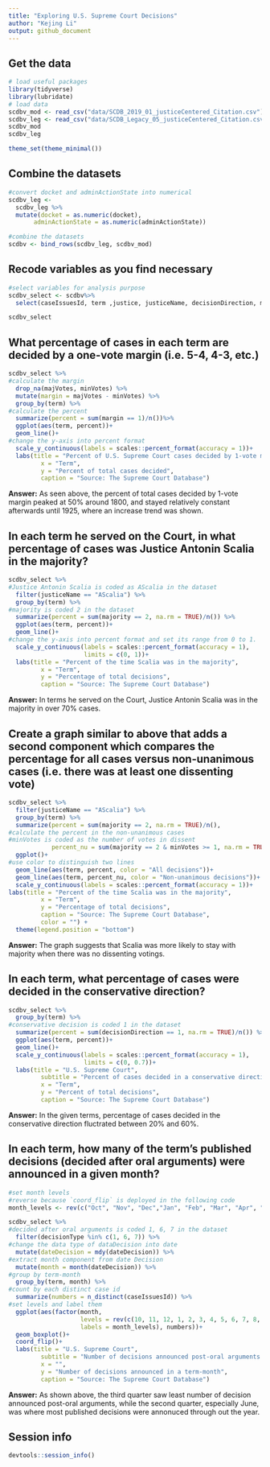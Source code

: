 ```yaml
---
title: "Exploring U.S. Supreme Court Decisions"
author: "Kejing Li"
output: github_document
---
```


## Get the data

```r
# load useful packages
library(tidyverse)
library(lubridate)
# load data
scdbv_mod <- read_csv("data/SCDB_2019_01_justiceCentered_Citation.csv")
scdbv_leg <- read_csv("data/SCDB_Legacy_05_justiceCentered_Citation.csv")
scdbv_mod
scdbv_leg

theme_set(theme_minimal())
```

## Combine the datasets

```r
#convert docket and adminActionState into numerical 
scdbv_leg <- 
  scdbv_leg %>%
  mutate(docket = as.numeric(docket),
       adminActionState = as.numeric(adminActionState)) 

#combine the datasets
scdbv <- bind_rows(scdbv_leg, scdbv_mod)
```

## Recode variables as you find necessary

```r
#select variables for analysis purpose 
scdbv_select <- scdbv%>% 
  select(caseIssuesId, term ,justice, justiceName, decisionDirection, majVotes, minVotes, majority, chief, dateDecision, decisionType)

scdbv_select
```

## What percentage of cases in each term are decided by a one-vote margin (i.e. 5-4, 4-3, etc.)

```r
scdbv_select %>%
#calculate the margin
  drop_na(majVotes, minVotes) %>%
  mutate(margin = majVotes - minVotes) %>%
  group_by(term) %>% 
#calculate the percent
  summarize(percent = sum(margin == 1)/n())%>%
  ggplot(aes(term, percent))+
  geom_line()+
#change the y-axis into percent format
  scale_y_continuous(labels = scales::percent_format(accuracy = 1))+
  labs(title = "Percent of U.S. Supreme Court cases decided by 1-vote margin",
         x = "Term", 
         y = "Percent of total cases decided",
         caption = "Source: The Supreme Court Database")  

```

__Answer:__ As seen above, the percent of total cases decided by 1-vote margin peaked at 50% around 1800, and stayed relatively constant afterwards until 1925, where an increase trend was shown. 


## In each term he served on the Court, in what percentage of cases was Justice Antonin Scalia in the majority?

```r
scdbv_select %>%
#Justice Antonin Scalia is coded as AScalia in the dataset
  filter(justiceName == "AScalia") %>%
  group_by(term) %>%
#majority is coded 2 in the dataset 
  summarize(percent = sum(majority == 2, na.rm = TRUE)/n()) %>%
  ggplot(aes(term, percent))+
  geom_line()+
#change the y-axis into percent format and set its range from 0 to 1.
  scale_y_continuous(labels = scales::percent_format(accuracy = 1), 
                     limits = c(0, 1))+
  labs(title = "Percent of the time Scalia was in the majority",
         x = "Term", 
         y = "Percentage of total decisions",
         caption = "Source: The Supreme Court Database") 

```

__Answer:__ In terms he served on the Court, Justice Antonin Scalia was in the majority in over 70% cases.

## Create a graph similar to above that adds a second component which compares the percentage for all cases versus non-unanimous cases (i.e. there was at least one dissenting vote)

```r
scdbv_select %>%
  filter(justiceName == "AScalia") %>%
  group_by(term) %>%
  summarize(percent = sum(majority == 2, na.rm = TRUE)/n(),
#calculate the percent in the non-unanimous cases
#minVotes is coded as the number of votes in dissent
            percent_nu = sum(majority == 2 & minVotes >= 1, na.rm = TRUE)/sum(minVotes >= 1)) %>%
  ggplot()+
#use color to distinguish two lines 
  geom_line(aes(term, percent, color = "All decisions"))+
  geom_line(aes(term, percent_nu, color = "Non-unanimous decisions"))+
  scale_y_continuous(labels = scales::percent_format(accuracy = 1))+
labs(title = "Percent of the time Scalia was in the majority",
         x = "Term", 
         y = "Percentage of total decisions",
         caption = "Source: The Supreme Court Database",
         color = "") +
  theme(legend.position = "bottom")

```

__Answer:__ The graph suggests that Scalia was more likely to stay with majority when there was no dissenting votings. 

## In each term, what percentage of cases were decided in the conservative direction?

```r
scdbv_select %>%
  group_by(term) %>%
#conservative decision is coded 1 in the dataset
  summarize(percent = sum(decisionDirection == 1, na.rm = TRUE)/n()) %>%
  ggplot(aes(term, percent))+
  geom_line()+
  scale_y_continuous(labels = scales::percent_format(accuracy = 1),
                     limits = c(0, 0.7))+
  labs(title = "U.S. Supreme Court",
         subtitle = "Percent of cases decided in a conservative direction",
         x = "Term", 
         y = "Percent of total decisions",
         caption = "Source: The Supreme Court Database")

```

__Answer:__ In the given terms, percentage of cases decided in the conservative direction fluctrated between 20% and 60%.


## In each term, how many of the term's published decisions (decided after oral arguments) were announced in a given month?

```r
#set month levels
#reverse because `coord_flip` is deployed in the following code
month_levels <- rev(c("Oct", "Nov", "Dec","Jan", "Feb", "Mar", "Apr", "May", "Jun", "Jul", "Aug", "Sep"))

scdbv_select %>%
#decided after oral arguments is coded 1, 6, 7 in the dataset 
  filter(decisionType %in% c(1, 6, 7)) %>%
#change the data type of dataDecision into date
  mutate(dateDecision = mdy(dateDecision)) %>%
#extract month component from date Decision
  mutate(month = month(dateDecision)) %>%
#group by term-month
  group_by(term, month) %>%
#count by each distinct case id
  summarize(numbers = n_distinct(caseIssuesId)) %>%
#set levels and label them
  ggplot(aes(factor(month, 
                    levels = rev(c(10, 11, 12, 1, 2, 3, 4, 5, 6, 7, 8, 9)),
                    labels = month_levels), numbers))+
  geom_boxplot()+
  coord_flip()+
  labs(title = "U.S. Supreme Court",
         subtitle = "Number of decisions announced post-oral arguments per month, by term",
         x = "", 
         y = "Number of decisions announced in a term-month",
         caption = "Source: The Supreme Court Database")
```

__Answer:__ As shown above, the third quarter saw least number of decision announced post-oral arguments, while the second quarter, especially June, was where most published decisions were annonuced through out the year. 

## Session info

```r
devtools::session_info()
```


